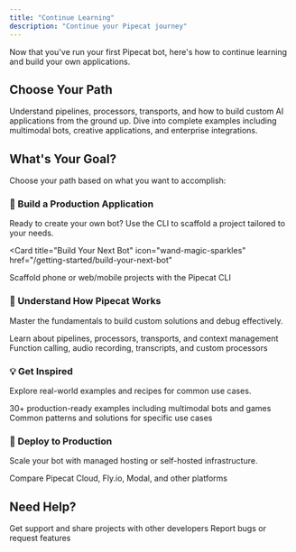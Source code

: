 ```yaml
---
title: "Continue Learning"
description: "Continue your Pipecat journey"
---
```


Now that you've run your first Pipecat bot, here's how to continue learning and build your own applications.

## Choose Your Path

<CardGroup cols={2}>
  <Card
    title="Learn Core Concepts"
    icon="book-open"
    href="/guides/learn/overview"
  >
    Understand pipelines, processors, transports, and how to build custom AI
    applications from the ground up.
  </Card>
  <Card
    title="Explore Examples"
    icon="code"
    href="https://github.com/pipecat-ai/pipecat-examples"
  >
    Dive into complete examples including multimodal bots, creative
    applications, and enterprise integrations.
  </Card>
</CardGroup>

## What's Your Goal?

Choose your path based on what you want to accomplish:

### 🚀 Build a Production Application

Ready to create your own bot? Use the CLI to scaffold a project tailored to your needs.

<Card
  title="Build Your Next Bot"
  icon="wand-magic-sparkles"
  href="/getting-started/build-your-next-bot"
>
  Scaffold phone or web/mobile projects with the Pipecat CLI
</Card>

### 🧠 Understand How Pipecat Works

Master the fundamentals to build custom solutions and debug effectively.

<CardGroup cols={2}>
  <Card title="Core Concepts" icon="book-open" href="/guides/learn/overview">
    Learn about pipelines, processors, transports, and context management
  </Card>
  <Card
    title="Common Features"
    icon="puzzle-piece"
    href="/guides/fundamentals/custom-frame-processor"
  >
    Function calling, audio recording, transcripts, and custom processors
  </Card>
</CardGroup>

### 💡 Get Inspired

Explore real-world examples and recipes for common use cases.

<CardGroup cols={2}>
  <Card
    title="Browse Examples"
    icon="code"
    href="https://github.com/pipecat-ai/pipecat-examples"
  >
    30+ production-ready examples including multimodal bots and games
  </Card>
  <Card title="Recipes" icon="book-open" href="/recipes">
    Common patterns and solutions for specific use cases
  </Card>
</CardGroup>

### 🚀 Deploy to Production

Scale your bot with managed hosting or self-hosted infrastructure.

<Card title="Deployment Options" icon="rocket" href="/deployment/overview">
  Compare Pipecat Cloud, Fly.io, Modal, and other platforms
</Card>

## Need Help?

<CardGroup cols={2}>
  <Card
    title="Discord Community"
    icon="discord"
    href="https://discord.gg/pipecat"
  >
    Get support and share projects with other developers
  </Card>
  <Card
    title="GitHub Issues"
    icon="github"
    href="https://github.com/pipecat-ai/pipecat/issues"
  >
    Report bugs or request features
  </Card>
</CardGroup>
